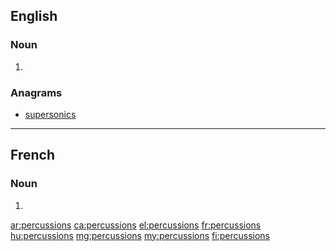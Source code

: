 ==English==

===Noun===
{{head|en|noun plural form}}

# {{plural of|percussion|lang=en}}

===Anagrams===
* [[supersonics#English|supersonics]]

----

==French==

===Noun===
{{head|fr|noun plural form|g=f}}

# {{plural of|percussion|lang=fr}}

[[ar:percussions]]
[[ca:percussions]]
[[el:percussions]]
[[fr:percussions]]
[[hu:percussions]]
[[mg:percussions]]
[[my:percussions]]
[[fi:percussions]]